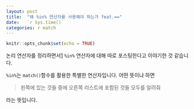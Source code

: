 ```yaml
---
layout: post
title:  "왜 %in% 연산자를 사용해야 하는가 feat.=="
date:   `r Sys.time()`
categories: r match
---
```


```r
knitr::opts_chunk$set(echo = TRUE)
```

논리 연산자를 정리하면서[1][1] `%in%` 연산자에 대해 따로 포스팅한다고 이야기한 것 같습니다.

`%in%`는 `match()`함수를 활용한 특별한 연산자입니다. 어떤 뜻이냐 하면 

> 왼쪽에 있는 것들 중에 오른쪽 리스트에 포함된 것들 모두를 알려줘

라는 뜻입니다. 

[1]: https://mrchypark.github.io/r/%EB%85%BC%EB%A6%AC%EC%97%B0%EC%82%B0%EC%9E%90/%EC%97%B0%EC%82%B0%EC%9E%90/%EB%85%BC%EB%A6%AC-%EC%97%B0%EC%82%B0%EC%9E%90-%EC%A0%95%EB%A6%AC.html